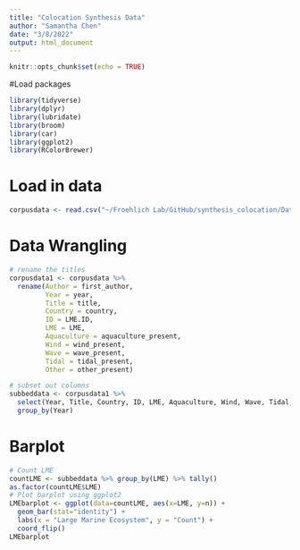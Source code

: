 ---
title: "Colocation Synthesis Data"
author: "Samantha Chen"
date: "3/8/2022"
output: html_document
---

```{r setup, include=FALSE}
knitr::opts_chunk$set(echo = TRUE)
```

#Load packages
```{r message=FALSE, warning=FALSE}
library(tidyverse)
library(dplyr)
library(lubridate)
library(broom)
library(car)
library(ggplot2)
library(RColorBrewer)
```

# Load in data
```{r}
corpusdata <- read.csv("~/Froehlich Lab/GitHub/synthesis_colocation/Data_total_working_for_r_Claire_SC_v4.csv")
```

# Data Wrangling
```{r}

# rename the titles
corpusdata1 <- corpusdata %>% 
  rename(Author = first_author,
         Year = year,
         Title = title,
         Country = country,
         ID = LME.ID,
         LME = LME,
         Aquaculture = aquaculture_present,
         Wind = wind_present,
         Wave = wave_present,
         Tidal = tidal_present,
         Other = other_present)

# subset out columns
subbeddata <- corpusdata1 %>% 
  select(Year, Title, Country, ID, LME, Aquaculture, Wind, Wave, Tidal, Other) %>% 
  group_by(Year)
```

# Barplot
```{r}
# Count LME
countLME <- subbeddata %>% group_by(LME) %>% tally()
as.factor(countLME$LME)
# Plot barplot using ggplot2
LMEbarplot <- ggplot(data=countLME, aes(x=LME, y=n)) +
  geom_bar(stat="identity") +
  labs(x = "Large Marine Ecosystem", y = "Count") +
  coord_flip()
LMEbarplot
```

